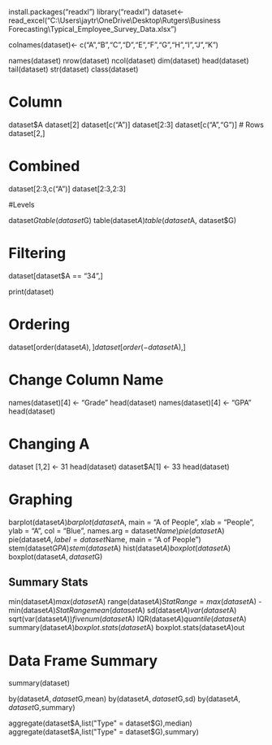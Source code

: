 install.packages("readxl")
library("readxl")
dataset<-read_excel("C:\\Users\\jaytr\\OneDrive\\Desktop\\Rutgers\\Business Forecasting\\Typical_Employee_Survey_Data.xlsx")

colnames(dataset)<- c("A","B","C","D","E","F","G","H","I","J","K")

names(dataset)
nrow(dataset)
ncol(dataset)
dim(dataset)
head(dataset)
tail(dataset)
str(dataset)
class(dataset)

# Column
dataset$A
dataset[2]
dataset[c("A")]
dataset[2:3]
dataset[c("A","G")]
# Rows
dataset[2,]

# Combined
dataset[2:3,c("A")]
dataset[2:3,2:3]

#Levels

dataset$G
table(dataset$G)
table(dataset$A)
table(dataset$A, dataset$G)

# Filtering

dataset[dataset$A == "34",]

print(dataset)

# Ordering

dataset[order(dataset$A),]
dataset[order(-dataset$A),]

# Change Column Name
names(dataset)[4] <- "Grade"
head(dataset)
names(dataset)[4] <- "GPA"
head(dataset)

# Changing A
dataset [1,2] <- 31
head(dataset)
dataset$A[1] <- 33
head(dataset)

# Graphing
barplot(dataset$A)
barplot(dataset$A, main = "A of People", xlab = "People", ylab = "A", col = "Blue", names.arg = dataset$Name)
pie(dataset$A)
pie(dataset$A,label = dataset$Name, main = "A of People")
stem(dataset$GPA)
stem(dataset$A)
hist(dataset$A)
boxplot(dataset$A)
boxplot(dataset$A,dataset$G)

## Summary Stats

min(dataset$A)
max(dataset$A)
range(dataset$A)
StatRange = max(dataset$A) - min(dataset$A)
StatRange
mean(dataset$A)
sd(dataset$A)
var(dataset$A)
sqrt(var(dataset$A))
fivenum(dataset$A)
IQR(dataset$A)
quantile(dataset$A)
summary(dataset$A)
boxplot.stats(dataset$A)
boxplot.stats(dataset$A)$out

# Data Frame Summary

summary(dataset)

by(dataset$A,dataset$G,mean)
by(dataset$A,dataset$G,sd)
by(dataset$A,dataset$G,summary)

aggregate(dataset$A,list("Type" = dataset$G),median)
aggregate(dataset$A,list("Type" = dataset$G),summary)

